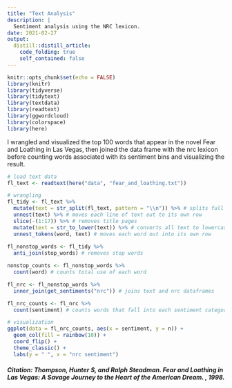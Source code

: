 ```yaml
---
title: "Text Analysis"
description: |
  Sentiment analysis using the NRC lexicon.
date: 2021-02-27
output:
  distill::distill_article:
    code_folding: true
    self_contained: false
---
```



```r
knitr::opts_chunk$set(echo = FALSE)
library(knitr)
library(tidyverse)
library(tidytext)
library(textdata)
library(readtext)
library(ggwordcloud)
library(colorspace)
library(here)
```

I wrangled and visualized the top 100 words that appear in the novel Fear and Loathing in Las Vegas, then joined the data frame with the nrc lexicon before counting words associated with its sentiment bins and visualizing the result.

```r
# load text data
fl_text <- readtext(here("data", "fear_and_loathing.txt"))

# wrangling
fl_tidy <- fl_text %>% 
  mutate(text = str_split(fl_text, pattern = "\\n")) %>% # splits full text up by line breaks
  unnest(text) %>% # moves each line of text out to its own row
  slice(-(1:17)) %>% # removes title pages
  mutate(text = str_to_lower(text)) %>% # converts all text to lowercase
  unnest_tokens(word, text) # moves each word out into its own row
  
fl_nonstop_words <- fl_tidy %>% 
  anti_join(stop_words) # removes stop words

nonstop_counts <- fl_nonstop_words %>% 
  count(word) # counts total use of each word

fl_nrc <- fl_nonstop_words %>% 
  inner_join(get_sentiments("nrc")) # joins text and nrc dataframes

fl_nrc_counts <- fl_nrc %>% 
  count(sentiment) # counts words that fall into each sentiment category

# visualization
ggplot(data = fl_nrc_counts, aes(x = sentiment, y = n)) +
  geom_col(fill = rainbow(10)) +
  coord_flip() +
  theme_classic() +
  labs(y = " ", x = "nrc sentiment")
```

##### **Citation:** Thompson, Hunter S, and Ralph Steadman. Fear and Loathing in Las Vegas: A Savage Journey to the Heart of the American Dream. , 1998. 
